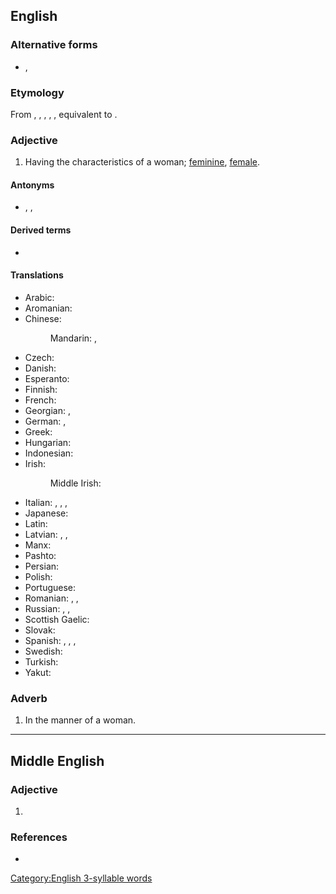 ==English==

===Alternative forms===
* {{l|en|womonly}}, {{l|en|womynly}} {{qualifier|rare [[feminist]] spellings; see usage notes at ''[[woman]]''}}

===Etymology===
From {{inh|en|enm|womanly}}, {{m|enm|wommanly}}, {{m|enm|wommanlich}}, {{m|enm|wummonlich}}, {{m|enm|wommanlych}}, equivalent to {{suffix|en|woman|ly|id2=adjectival}}.

===Adjective===
{{en-adj|er}}

# Having the characteristics of a woman; [[feminine]], [[female]].

====Antonyms====
* {{l|en|masculine}}, {{l|en|male}}, {{l|en|manly}}

====Derived terms====
* {{l|en|womanliness}}

====Translations====
{{trans-top|having the characteristics of a woman}}
* Arabic: {{t|ar|نِسَوِيّ}}
* Aromanian: {{t|rup|muljirescu}}
* Chinese:
*: Mandarin: {{t|cmn|女子氣|sc=Hani}}, {{t|cmn|女子气|tr=nǚzǐqì|sc=Hani}}
* Czech: {{t+|cs|ženský}}
* Danish: {{t+|da|kvindelig}}
* Esperanto: {{t|eo|virina}}
* Finnish: {{t+|fi|naisellinen}}
* French: {{t+|fr|féminin}}
* Georgian: {{t|ka|ქალური|sc=Geor}}, {{t|ka|დედაკაცური|sc=Geor}}
* German: {{t+|de|weiblich}}, {{t+|de|fraulich}}
* Greek: {{t+|el|γυναικείος}}
* Hungarian: {{t+|hu|nőies}}
* Indonesian: {{t+|id|betina}}
* Irish: {{t|ga|banúil}}
*: Middle Irish: {{t|mga|banamail}}
{{trans-mid}}
* Italian: {{t+|it|femminile}}, {{t|it|femmineo|m}}, {{t+|it|muliebre}}, {{t|it|donnesco|m}}
* Japanese: {{t|ja|女らしい|tr=[[おんならしい]], onnarashii|sc=Jpan}}
* Latin: {{t+|la|muliebris}}
* Latvian: {{t|lv|sievišķīgs}}, {{t|lv|sievišķs}}, {{t|lv|sieviešu}}
* Manx: {{t|gv|benoil}}
* Pashto: {{t+|ps|ښځينه|tr=ẍëźina}}
* Persian: {{t+|fa|زنانه|tr=zanâne|sc=fa-Arab}}
* Polish: {{t+|pl|kobiecy}}
* Portuguese: {{t+|pt|feminino}}
* Romanian: {{t+|ro|feminin}}, {{t+|ro|femeiesc}}, {{t+|ro|muieresc}} {{qualifier|popular}}
* Russian: {{t+|ru|же́нственный}}, {{t+|ru|же́нский}} {{qualifier|feminine}}, {{t+|ru|женоподо́бный}} {{qualifier|womanlike}}
* Scottish Gaelic: {{t|gd|banail}}
* Slovak: {{t+|sk|ženský}}
* Spanish: {{t+|es|femenino}}, {{t+|es|mujeril}}, {{t|es|femenil}}, {{t+|es|femíneo|m}}
* Swedish: {{t+|sv|kvinnlig}}
* Turkish: {{t+|tr|kadınsı}}
* Yakut: {{t|sah|дьахтардыы|sc=Cyrl}}
{{trans-bottom}}

===Adverb===
{{en-adv}}

# In the manner of a woman.

[[Category:English 3-syllable words]]

----

==Middle English==

===Adjective===
{{enm-adj}}

# {{alt form|enm|wommanly}}

===References===
* {{R:MED Online|entry= wommanli (adj.)  |id=MED53369 |accessdate=6 April 2018}}